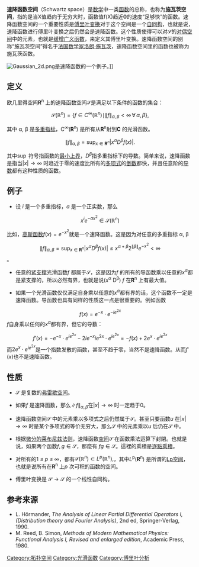 '''速降函数空间'''（Schwartz space）是[[数学|数学]]中一类[[函数|函数]]的总称，也称为'''施瓦茨空间'''，指的是当X值趋向于无穷大时，函数值f(X)趋近'''0'''的速度“足够快”的函数。速降函数空间的一个重要性质是[[傅里叶变换|傅里叶变换]]对于这个空间是一个[[自同构|自同构]]，也就是说，速降函数进行傅里叶变换之后仍然会是速降函数。这个性质使得可以对<math>\mathcal{S}</math>的[[对偶空间|对偶空间]]中的元素，也就是[[缓增广义函数|缓增广义函数]]，来定义其傅里叶变换。速降函数空间的别称“施瓦茨空间”得名于[[法国|法国]][[数学家|数学家]][[洛朗·施瓦茨|洛朗·施瓦茨]]，速降函数空间里的函数也被称为施瓦茨函数。

[[Image:Gaussian_2d.png|right]]是速降函数的一个例子。]]

==定义==
欧几里得空间'''R'''<sup>n</sup> 上的速降函数空间<math>\mathcal{S}</math>是满足以下条件的函数的集合：

:<math> \mathcal{S} \left(\mathbb{R}^n\right) = \{ f \in C^\infty(\mathbb{R}^n) \mid  \|f\|_{\alpha,\beta} < \infty\, \forall \, \alpha, \beta \}, </math>

其中 α, β 是[[多重指标|多重指标]]，C<sup>∞</sup>('''R'''<sup>n</sup>) 是所有从'''R'''<sup>n</sup>射到'''C''' 的光滑函数。

:<math>\|f\|_{\alpha,\beta}=\sup_{x\in\mathbf{R}^n}|x^\alpha D^\beta f(x)|.</math>

其中<math>\sup</math> 符号指函数的[[最小上界|最小上界]]，<math>D^\beta</math>指多重指标下的导数。简单来说，速降函数是指当<math>|x|\to\infty</math> 时趋近于零的速度比所有的[[多项式|多项式]]的[[倒数|倒数]]都快，并且任意阶的[[导数|导数]]都有这种性质的函数。

==例子==

* 设 ''i'' 是一个多重指标，''a'' 是一个正实数，那么
:<math>x^i e^{-a x^2}  \in \mathcal{S} (\mathbb{R}^n)</math>

比如，[[高斯函数|高斯函数]]<math>f(x) = e^{- x^2}</math>就是一个速降函数。这是因为对任意的多重指标 α, β
:<math>\|f\|_{\alpha,\beta}=\sup_{x\in\mathbf{R}^n}|x^\alpha D^\beta f(x)| \le x^{\alpha + \beta } 2^{\| \beta \|}e^{- x^2} < \infty</math>。

* 任意的[[支撐集|紧支撑]]光滑函数''f'' 都属于<math>\mathcal{S}</math>，这是因为''f'' 的所有的导函数乘以任意的<math>x^\alpha</math>都是紧支撑的，所以必然有界，也就是说(''x''<sup>α</sup> D<sup>β</sup>) ''f'' 在'''R'''<sup>n</sup> 上有最大值。

*如果一个光滑函数仅仅满足自身乘以任意的<math>x^\alpha</math>都有界的话，这个函数不一定是速降函数。导函数也具有同样的性质这一点是很重要的。例如函数
:<math>f(x) = e^{-x} \cdot e^{-i e^{2x}}</math>
''f''自身乘以任何的<math>x^\alpha</math>都有界，但它的导数：
:<math>f'(x) = -e^{-x} \cdot e^{i e^{2x}} - 2i e^{-x} i e^{2x} \cdot e^{i e^{2x}} = -f(x) + 2 e^{x} \cdot e^{i e^{2x}}</math>
而<math>2e^{x} \cdot e^{i e^{2x}}</math>是一个指数发散的函数，甚至不趋于零，当然不是速降函数。从而<math>f'(x)</math>也不是速降函数。

==性质==
* <math>\mathcal{S}</math> 是复数的[[弗雷歇空间|弗雷歇空间]]。

*如果<math>f</math> 是速降函数，那么<math>\|f\|_{\alpha,\beta}</math>在<math>|x| \rightarrow \infty</math> 时一定趋于0。

*速降函数空间<math>\mathcal{S}</math> 中的元素乘以多项式之后仍然属于<math>\mathcal{S}</math>。甚至只要函数<math>u</math> 在<math>|x| \rightarrow \infty</math> 时是某个多项式的等价无穷大，那么<math>\mathcal{S}</math> 中的元素乘以<math>u</math> 后仍在<math>\mathcal{S}</math> 中。

* 根据[[莱布尼兹法则|微分的莱布尼兹法则]]，速降函数[[空间|空间]]<math>\mathcal{S}</math> 在函数乘法运算下封閉。也就是说，如果两个函数<math>f,g \in \mathcal{S}</math>，那麼有 <math>fg\in\mathcal{S}</math>。這裡的乘積是[[逐點乘積|逐點乘積]]。

* 对所有的1 ≤ ''p'' ≤ ∞，都有<math>\mathcal{S}(\mathbb{R}^n)\subset L^p(\mathbb{R}^n),</math>，其中''L''<sup>p</sup>('''R'''<sup>n</sup>) 是所谓的[[Lp空间|Lp空间]]，也就是说所有在'''R'''<sup>n</sup> 上''p'' 次可积的函数的空间。 

* 傅里叶变换是 <math>\mathcal{S} \to \mathcal{S}</math> 的一个线性自同构。

==参考来源==

* L. Hörmander, ''The Analysis of Linear Partial Differential Operators I, (Distribution theory and Fourier Analysis)'', 2nd ed, Springer-Verlag, 1990.
* M. Reed, B. Simon, ''Methods of Modern Mathematical Physics: Functional Analysis I, Revised and enlarged edition'', Academic Press, 1980.


[[Category:拓扑空间|Category:拓扑空间]]
[[Category:光滑函数|Category:光滑函数]]
[[Category:傅里叶分析|Category:傅里叶分析]]